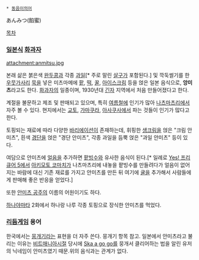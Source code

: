  * [[동음이의어]]

あんみつ(餡蜜)

[[목차]]
=== [[일본]]식 [[화과자]] ===
attachment:anmitsu.jpg

본래 삶은 붉은색 [[완두콩]]과 각종 [[과일]][* 주로 말린 [[살구]]가 포함된다.] 및 깍둑썰기를 한 [[우뭇가사리]] [[묵]]을 넣은 미츠마메에 [[팥]], [[떡]], [[꿀]], [[아이스크림]] 등을 얹은 일본 음식으로, '''앙미츠'''라고도 한다. [[화과자]]의 일종이며, 1930년대 [[긴자]] 지역에서 처음 만들어졌다고 한다.

계절을 불문하고 제조 및 판매되고 있으며, 특히 [[여름]]철에 인기가 많아 [[나츠마츠리]]에서 자주 볼 수 있다. 현지에서는 [[교토]], [[가마쿠라]], [[아사쿠사]]에서 파는 것들이 인기가 많다고 한다.

토핑되는 재료에 따라 다양한 [[바리에이션]]이 존재하는데, 휘핑한 [[생크림]]을 얹은 "크림 안미츠", 흰색 [[경단]]을 얹은 "경단 안미츠", 각종 과일을 듬뿍 얹은 "과일 안미츠" 등이 있다.

여담으로 안미츠에 [[얼음]]을 추가하면 [[팥빙수]]와 유사한 음식이 된다.[* 일례로 [[Yes! 프리큐어 5]]에서 [[아키모토 코마치]]가 나츠마츠리에 내놓을 팥빙수를 만들려다가 얼음이 없어지는 바람에 대신 기존 재료를 가지고 안미츠를 만든 뒤 여기에 [[귤]]을 추가해서 사람들에게 판매해 좋은 반응을 얻었다.]

또한 [[안미츠 공주]]의 이름의 어원이기도 하다.

[[하나야마타]] 2화에서 하나랑 나루 각종 토핑으로 장식한 안미츠를 먹었다.

=== [[리듬게임]] 용어 ===
한국에서는 [[뭉개기]]라는 표현을 더 자주 쓴다. 뭉개기 항목 참고. 일본에서 안미츠라고 불리는 이유는 [[비트매니아]]시절 당시에 [[Ska a go go]]를 뭉개서 클리어하는 법을 알린 유저의 닉네임이 안미츠였기 때문.위의 음식과는 관계가 없다.
